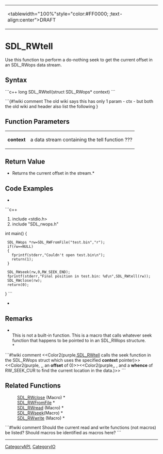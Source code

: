 <!-- pragma section-numbers off -->
<!-- pragma camelcase off -->
{|
|<tablewidth="100%"style="color:#FF0000; ;text-align:center">DRAFT 
|}


= SDL_RWtell =
Use this function to perform a do-nothing seek to get the current offset in an SDL_RWops data stream.


== Syntax ==
```c++
long SDL_RWtell(struct SDL_RWops* context)
```

```{#!wiki comment
The old wiki says this has only 1 param - ctx - but both the old wiki and header also list the following {{{(ctx)->seek(ctx, 0, RW_SEEK_CUR)``` which appears to specify 3 params.  Does the SDL_RWtell macro call the seek function of the SDL_RWops struct then use the given '''context''' + an '''offset''' of 0  + '''whence''' of RW_SEEK_CUR as the settings to find the current location in the data?  I don't know how to properly represent that here.  See purple below for my attempt.
}}}}

== Function Parameters ==
{|
|'''context''' 
|a data stream containing the tell function ??? 
|}

== Return Value ==
*Returns the current offset in the stream.*

== Code Examples ==
*

```c++
#include <stdio.h>
#include "SDL_rwops.h"

int main()
{
  SDL_RWops *rw=SDL_RWFromFile("test.bin","r");
  if(rw==NULL)
  {
    fprintf(stderr,"Couldn't open test.bin\n");
    return(1);
  }

  SDL_RWseek(rw,0,RW_SEEK_END);
  fprintf(stderr,"Final position in test.bin: %d\n",SDL_RWtell(rw));
  SDL_RWclose(rw);
  return(0);
}
```
*

== Remarks ==
*<br/>This is not a built-in function. This is a macro that calls whatever seek function that happens to be pointed to in an SDL_RWops structure.<br/>*

```#!wiki comment
<<Color2(purple,[[SDL_RWtell]] calls the seek function in the SDL_RWops struct which uses the specified '''context''' pointer)>><<Color2(purple, ,, an '''offset''' of 0)>><<Color2(purple,, , and a '''whence''' of RW_SEEK_CUR to find the current location in the data.)>>
```
== Related Functions ==
: [[SDL_RWclose]] (Macro) *
: [[SDL_RWFromFile]] *
: [[SDL_RWread]] (Macro) *
: [[SDL_RWseek]](Macro) *
: [[SDL_RWwrite]] (Macro) *

```#!wiki comment
Should the current read and write functions (not macros) be listed?  Should macros be identified as macros here?
```
----
[[CategoryAPI]], [[CategoryIO]]
